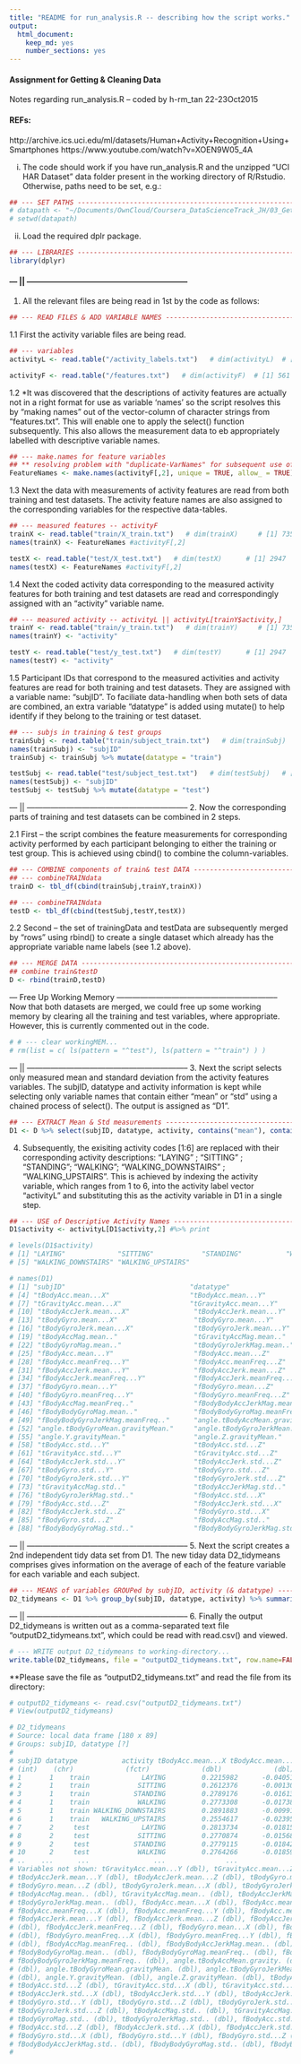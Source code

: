```yaml
---
title: "README for run_analysis.R -- describing how the script works."
output:
  html_document:
    keep_md: yes
    number_sections: yes
---
```


#### Assignment for Getting & Cleaning Data
Notes regarding run_analysis.R -- coded by h-rm_tan 22-23Oct2015

#### REFs:
http://archive.ics.uci.edu/ml/datasets/Human+Activity+Recognition+Using+Smartphones
https://www.youtube.com/watch?v=XOEN9W05_4A

(i) The code should work if you have run_analysis.R and the unzipped "UCI HAR Dataset" data folder present in the working directory of R/Rstudio. Otherwise, paths need to be set, e.g.:

```r
## --- SET PATHS --------------------------------------------------------------
# datapath <- "~/Documents/OwnCloud/Coursera_DataScienceTrack_JH/03_Getting&CleaningData/Assignment/UCI HAR Dataset/"
# setwd(datapath)
```

(ii) Load the required dplr package.
```r
## --- LIBRARIES --------------------------------------------------------------
library(dplyr)
```

#### --- || --------------------------------------------------------------
1. All the relevant files are being read in 1st by the code as follows:
```r
## --- READ FILES & ADD VARIABLE NAMES --------------------------------------------------------------
```
1.1 First the activity variable files are being read.
```r
## --- variables
activityL <- read.table("/activity_labels.txt")   # dim(activityL)  # [1] 6 2

activityF <- read.table("/features.txt")   # dim(activityF)  # [1] 561   2
```

1.2 *It was discovered that the descriptions of activity features are actually not in a right format for use as variable 'names' so the script resolves this by "making names" out of the vector-column of character strings from "features.txt". This will enable one to apply the select() function subsequently. This also allows the measurement data to eb appropriately labelled with descriptive variable names. 

```r
## --- make.names for feature variables
## ** resolving problem with "duplicate-VarNames" for subsequent use of select() --> make.names
FeatureNames <- make.names(activityF[,2], unique = TRUE, allow_ = TRUE)
```

1.3 Next the data with measurements of activity features are read from both training and test datasets.
The activity feature names are also assigned to the corresponding variables for the respective data-tables.

```r
## --- measured features -- activityF
trainX <- read.table("train/X_train.txt")   # dim(trainX)     # [1] 7352  561
names(trainX) <- FeatureNames #activityF[,2]

testX <- read.table("test/X_test.txt")   # dim(testX)      # [1] 2947  561
names(testX) <- FeatureNames #activityF[,2]
```

1.4 Next the coded activity data corresponding to the measured activity features for both training and test datasets are read and correspondingly assigned with an "activity" variable name.

```r
## --- measured activity -- activityL || activityL[trainY$activity,]
trainY <- read.table("train/y_train.txt")   # dim(trainY)     # [1] 7352    1
names(trainY) <- "activity"

testY <- read.table("test/y_test.txt")   # dim(testY)      # [1] 2947    1
names(testY) <- "activity"
```

1.5 Participant IDs that correspond to the measured activities and activity features are read for both training and test datasets. They are assigned with a variable name: "subjID". To faciliate data-handling when both sets of data are combined, an extra variable "datatype" is added using mutate() to help identify if they belong to the training or test dataset.

```r
## --- subjs in training & test groups
trainSubj <- read.table("train/subject_train.txt")   # dim(trainSubj)  # [1] 7352    1
names(trainSubj) <- "subjID"
trainSubj <- trainSubj %>% mutate(datatype = "train")

testSubj <- read.table("test/subject_test.txt")   # dim(testSubj)   # [1] 2947    1
names(testSubj) <- "subjID"
testSubj <- testSubj %>% mutate(datatype = "test")
```

--- || --------------------------------------------------------------
2. Now the corresponding parts of training and test datasets can be combined in 2 steps.

2.1 First -- the script combines the feature measurements for corresponding activity performed by each participant belonging to either the training or test group. This is achieved using cbind() to combine the column-variables.

```r
## --- COMBINE components of train& test DATA --------------------------------------------------------------
## --- combineTRAINdata
trainD <- tbl_df(cbind(trainSubj,trainY,trainX))

## --- combineTRAINdata
testD <- tbl_df(cbind(testSubj,testY,testX))
```

2.2 Second -- the set of trainingData and testData are subsequently merged by "rows" using rbind() to create a single dataset which already has the appropriate variable name labels (see 1.2 above).

```r
## --- MERGE DATA --------------------------------------------------------------
## combine train&testD
D <- rbind(trainD,testD)
```

--- Free Up Working Memory --------------------------------------------------------------
Now that both datasets are merged, we could free up some working memory by clearing all the training and test variables, where appropriate. However, this is currently commented out in the code. 
```r
# # --- clear workingMEM...
# rm(list = c( ls(pattern = "^test"), ls(pattern = "^train") ) )
```

--- || --------------------------------------------------------------
3. Next the script selects only measured mean and standard deviation from the activity features variables. 
The subjID, datatype and activity information is kept while selecting only variable names that contain either "mean" or "std" using a chained process of select(). The output is assigned as "D1".

```r
## --- EXTRACT Mean & Std measurements --------------------------------------------------------------
D1 <- D %>% select(subjID, datatype, activity, contains("mean"), contains("std") ) # dim: [10,299 x 86 +3]
```

4. Subsequently, the exisiting activity codes [1:6] are replaced with their corresponding activity descriptions: "LAYING" ; "SITTING" ; "STANDING"; "WALKING"; "WALKING_DOWNSTAIRS" ; "WALKING_UPSTAIRS". This is achieved by indexing the activity variable, which ranges from 1 to 6, into the activity label vector "activityL" and substituting this as the activity variable in D1 in a single step.

```r
## --- USE of Descriptive Activity Names --------------------------------------------------------------
D1$activity <- activityL[D1$activity,2] #%>% print
```

```r
# levels(D1$activity)
# [1] "LAYING"             "SITTING"            "STANDING"           "WALKING"
# [5] "WALKING_DOWNSTAIRS" "WALKING_UPSTAIRS"

# names(D1)
# [1] "subjID"                               "datatype"                             "activity"
# [4] "tBodyAcc.mean...X"                    "tBodyAcc.mean...Y"                    "tBodyAcc.mean...Z"
# [7] "tGravityAcc.mean...X"                 "tGravityAcc.mean...Y"                 "tGravityAcc.mean...Z"
# [10] "tBodyAccJerk.mean...X"                "tBodyAccJerk.mean...Y"                "tBodyAccJerk.mean...Z"
# [13] "tBodyGyro.mean...X"                   "tBodyGyro.mean...Y"                   "tBodyGyro.mean...Z"
# [16] "tBodyGyroJerk.mean...X"               "tBodyGyroJerk.mean...Y"               "tBodyGyroJerk.mean...Z"
# [19] "tBodyAccMag.mean.."                   "tGravityAccMag.mean.."                "tBodyAccJerkMag.mean.."
# [22] "tBodyGyroMag.mean.."                  "tBodyGyroJerkMag.mean.."              "fBodyAcc.mean...X"
# [25] "fBodyAcc.mean...Y"                    "fBodyAcc.mean...Z"                    "fBodyAcc.meanFreq...X"
# [28] "fBodyAcc.meanFreq...Y"                "fBodyAcc.meanFreq...Z"                "fBodyAccJerk.mean...X"
# [31] "fBodyAccJerk.mean...Y"                "fBodyAccJerk.mean...Z"                "fBodyAccJerk.meanFreq...X"
# [34] "fBodyAccJerk.meanFreq...Y"            "fBodyAccJerk.meanFreq...Z"            "fBodyGyro.mean...X"
# [37] "fBodyGyro.mean...Y"                   "fBodyGyro.mean...Z"                   "fBodyGyro.meanFreq...X"
# [40] "fBodyGyro.meanFreq...Y"               "fBodyGyro.meanFreq...Z"               "fBodyAccMag.mean.."
# [43] "fBodyAccMag.meanFreq.."               "fBodyBodyAccJerkMag.mean.."           "fBodyBodyAccJerkMag.meanFreq.."
# [46] "fBodyBodyGyroMag.mean.."              "fBodyBodyGyroMag.meanFreq.."          "fBodyBodyGyroJerkMag.mean.."
# [49] "fBodyBodyGyroJerkMag.meanFreq.."      "angle.tBodyAccMean.gravity."          "angle.tBodyAccJerkMean..gravityMean."
# [52] "angle.tBodyGyroMean.gravityMean."     "angle.tBodyGyroJerkMean.gravityMean." "angle.X.gravityMean."
# [55] "angle.Y.gravityMean."                 "angle.Z.gravityMean."                 "tBodyAcc.std...X"
# [58] "tBodyAcc.std...Y"                     "tBodyAcc.std...Z"                     "tGravityAcc.std...X"
# [61] "tGravityAcc.std...Y"                  "tGravityAcc.std...Z"                  "tBodyAccJerk.std...X"
# [64] "tBodyAccJerk.std...Y"                 "tBodyAccJerk.std...Z"                 "tBodyGyro.std...X"
# [67] "tBodyGyro.std...Y"                    "tBodyGyro.std...Z"                    "tBodyGyroJerk.std...X"
# [70] "tBodyGyroJerk.std...Y"                "tBodyGyroJerk.std...Z"                "tBodyAccMag.std.."
# [73] "tGravityAccMag.std.."                 "tBodyAccJerkMag.std.."                "tBodyGyroMag.std.."
# [76] "tBodyGyroJerkMag.std.."               "fBodyAcc.std...X"                     "fBodyAcc.std...Y"
# [79] "fBodyAcc.std...Z"                     "fBodyAccJerk.std...X"                 "fBodyAccJerk.std...Y"
# [82] "fBodyAccJerk.std...Z"                 "fBodyGyro.std...X"                    "fBodyGyro.std...Y"
# [85] "fBodyGyro.std...Z"                    "fBodyAccMag.std.."                    "fBodyBodyAccJerkMag.std.."
# [88] "fBodyBodyGyroMag.std.."               "fBodyBodyGyroJerkMag.std.."
```


--- || --------------------------------------------------------------
5. Next the script creates a 2nd independent tidy data set from D1. 
The new tiday data D2_tidymeans comprises gives information on the average of each of the feature variable for each variable and each subject.

```r
## --- MEANS of variables GROUPed by subjID, activity (& datatype) --------------------------------------------------------------
D2_tidymeans <- D1 %>% group_by(subjID, datatype, activity) %>% summarise_each(funs(mean), -subjID:-activity )
```

--- || --------------------------------------------------------------
6. Finally the output D2_tidymeans is written out as a comma-separated text file "outputD2_tidymeans.txt", which could be read with read.csv() and viewed.

```r
# --- WRITE output D2_tidymeans to working-directory...
write.table(D2_tidymeans, file = "outputD2_tidymeans.txt", row.name=FALSE, col.names = names(D2_tidymeans), sep = ",")
```


**Please save the file as "outputD2_tidymeans.txt" and read the file from its directory:
```r
# outputD2_tidymeans <- read.csv("outputD2_tidymeans.txt")
# View(outputD2_tidymeans)
```

```r
# D2_tidymeans
# Source: local data frame [180 x 89]
# Groups: subjID, datatype [?]
#
# subjID datatype           activity tBodyAcc.mean...X tBodyAcc.mean...Y tBodyAcc.mean...Z tGravityAcc.mean...X
# (int)    (chr)             (fctr)             (dbl)             (dbl)             (dbl)                (dbl)
# 1       1    train             LAYING         0.2215982      -0.040513953        -0.1132036           -0.2488818
# 2       1    train            SITTING         0.2612376      -0.001308288        -0.1045442            0.8315099
# 3       1    train           STANDING         0.2789176      -0.016137590        -0.1106018            0.9429520
# 4       1    train            WALKING         0.2773308      -0.017383819        -0.1111481            0.9352232
# 5       1    train WALKING_DOWNSTAIRS         0.2891883      -0.009918505        -0.1075662            0.9318744
# 6       1    train   WALKING_UPSTAIRS         0.2554617      -0.023953149        -0.0973020            0.8933511
# 7       2     test             LAYING         0.2813734      -0.018158740        -0.1072456           -0.5097542
# 8       2     test            SITTING         0.2770874      -0.015687994        -0.1092183            0.9404773
# 9       2     test           STANDING         0.2779115      -0.018420827        -0.1059085            0.8969286
# 10      2     test            WALKING         0.2764266      -0.018594920        -0.1055004            0.9130173
# ..    ...      ...                ...               ...               ...               ...                  ...
# Variables not shown: tGravityAcc.mean...Y (dbl), tGravityAcc.mean...Z (dbl), tBodyAccJerk.mean...X (dbl),
# tBodyAccJerk.mean...Y (dbl), tBodyAccJerk.mean...Z (dbl), tBodyGyro.mean...X (dbl), tBodyGyro.mean...Y (dbl),
# tBodyGyro.mean...Z (dbl), tBodyGyroJerk.mean...X (dbl), tBodyGyroJerk.mean...Y (dbl), tBodyGyroJerk.mean...Z (dbl),
# tBodyAccMag.mean.. (dbl), tGravityAccMag.mean.. (dbl), tBodyAccJerkMag.mean.. (dbl), tBodyGyroMag.mean.. (dbl),
# tBodyGyroJerkMag.mean.. (dbl), fBodyAcc.mean...X (dbl), fBodyAcc.mean...Y (dbl), fBodyAcc.mean...Z (dbl),
# fBodyAcc.meanFreq...X (dbl), fBodyAcc.meanFreq...Y (dbl), fBodyAcc.meanFreq...Z (dbl), fBodyAccJerk.mean...X (dbl),
# fBodyAccJerk.mean...Y (dbl), fBodyAccJerk.mean...Z (dbl), fBodyAccJerk.meanFreq...X (dbl), fBodyAccJerk.meanFreq...Y
# (dbl), fBodyAccJerk.meanFreq...Z (dbl), fBodyGyro.mean...X (dbl), fBodyGyro.mean...Y (dbl), fBodyGyro.mean...Z
# (dbl), fBodyGyro.meanFreq...X (dbl), fBodyGyro.meanFreq...Y (dbl), fBodyGyro.meanFreq...Z (dbl), fBodyAccMag.mean..
# (dbl), fBodyAccMag.meanFreq.. (dbl), fBodyBodyAccJerkMag.mean.. (dbl), fBodyBodyAccJerkMag.meanFreq.. (dbl),
# fBodyBodyGyroMag.mean.. (dbl), fBodyBodyGyroMag.meanFreq.. (dbl), fBodyBodyGyroJerkMag.mean.. (dbl),
# fBodyBodyGyroJerkMag.meanFreq.. (dbl), angle.tBodyAccMean.gravity. (dbl), angle.tBodyAccJerkMean..gravityMean.
# (dbl), angle.tBodyGyroMean.gravityMean. (dbl), angle.tBodyGyroJerkMean.gravityMean. (dbl), angle.X.gravityMean.
# (dbl), angle.Y.gravityMean. (dbl), angle.Z.gravityMean. (dbl), tBodyAcc.std...X (dbl), tBodyAcc.std...Y (dbl),
# tBodyAcc.std...Z (dbl), tGravityAcc.std...X (dbl), tGravityAcc.std...Y (dbl), tGravityAcc.std...Z (dbl),
# tBodyAccJerk.std...X (dbl), tBodyAccJerk.std...Y (dbl), tBodyAccJerk.std...Z (dbl), tBodyGyro.std...X (dbl),
# tBodyGyro.std...Y (dbl), tBodyGyro.std...Z (dbl), tBodyGyroJerk.std...X (dbl), tBodyGyroJerk.std...Y (dbl),
# tBodyGyroJerk.std...Z (dbl), tBodyAccMag.std.. (dbl), tGravityAccMag.std.. (dbl), tBodyAccJerkMag.std.. (dbl),
# tBodyGyroMag.std.. (dbl), tBodyGyroJerkMag.std.. (dbl), fBodyAcc.std...X (dbl), fBodyAcc.std...Y (dbl),
# fBodyAcc.std...Z (dbl), fBodyAccJerk.std...X (dbl), fBodyAccJerk.std...Y (dbl), fBodyAccJerk.std...Z (dbl),
# fBodyGyro.std...X (dbl), fBodyGyro.std...Y (dbl), fBodyGyro.std...Z (dbl), fBodyAccMag.std.. (dbl),
# fBodyBodyAccJerkMag.std.. (dbl), fBodyBodyGyroMag.std.. (dbl), fBodyBodyGyroJerkMag.std.. (dbl)
#
```
